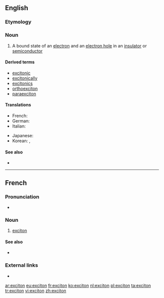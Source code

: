 ==English==

===Etymology===
{{suffix|excite|on|lang=en}}

===Noun===
{{en-noun}}

# {{context|physics|lang=en}} A bound state of an [[electron]] and an [[electron hole]] in an [[insulator]] or [[semiconductor]]

====Derived terms====
* [[excitonic]]
* [[excitonically]]
* [[excitonics]]
* [[orthoexciton]]
* [[paraexciton]]

====Translations====
{{trans-top|bound state of electron and hole}}
* French: {{t+|fr|exciton|m}}
* German: {{t|de|Exziton|n}}
* Italian: {{t|it|eccitone|m}}
{{trans-mid}}
* Japanese: {{t|ja|励起子|tr=rēki-shi}}
* Korean: {{t|ko|여기자|sc=Hang}}, {{t|ko|엑시톤|sc=Hang}}
{{trans-bottom}}

====See also====
* {{pedia}}
----

==French==

===Pronunciation===
* {{audio|Fr-Paris--exciton.ogg|Audio (Paris)|lang=fr}}

===Noun===
{{fr-noun|m}}

# {{context|physics|lang=fr}} [[#English|exciton]]

====See also====
* {{pedialite|lang=fr}}

===External links===
* {{R:TLFi}}

[[ar:exciton]]
[[eu:exciton]]
[[fr:exciton]]
[[ko:exciton]]
[[nl:exciton]]
[[pl:exciton]]
[[ta:exciton]]
[[tr:exciton]]
[[vi:exciton]]
[[zh:exciton]]